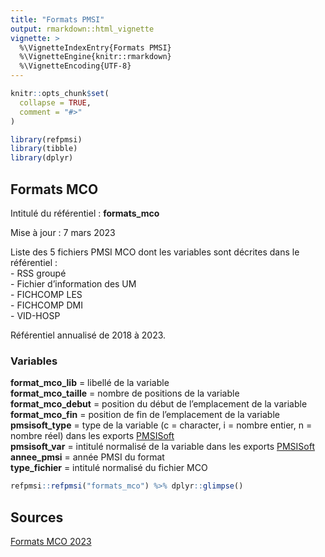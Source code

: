 ```yaml
---
title: "Formats PMSI"
output: rmarkdown::html_vignette
vignette: >
  %\VignetteIndexEntry{Formats PMSI}
  %\VignetteEngine{knitr::rmarkdown}
  %\VignetteEncoding{UTF-8}
---
```


```r
knitr::opts_chunk$set(
  collapse = TRUE,
  comment = "#>"
)
```

```r
library(refpmsi)
library(tibble)
library(dplyr)
```

## Formats MCO    

Intitulé du référentiel : **formats_mco**

Mise à jour : 7 mars 2023  

Liste des 5 fichiers PMSI MCO dont les variables sont décrites dans le référentiel :  
- RSS groupé  
- Fichier d'information des UM  
- FICHCOMP LES  
- FICHCOMP DMI  
- VID-HOSP  

Référentiel annualisé de 2018 à 2023.  

### Variables  
**format_mco_lib** = libellé de la variable  
**format_mco_taille** = nombre de positions de la variable  
**format_mco_debut** = position du début de l'emplacement de la variable  
**format_mco_fin**  = position de fin de l'emplacement de la variable  
**pmsisoft_type** = type de la variable (c = character, i = nombre entier, n = nombre réel) dans les exports [PMSISoft](https://www.pmsisoft.com/acces_pmsisoft_mco.html)  
**pmsisoft_var** = intitulé normalisé de la variable dans les exports [PMSISoft](https://www.pmsisoft.com/acces_pmsisoft_mco.html)  
**annee_pmsi** = année PMSI du format  
**type_fichier** = intitulé normalisé du fichier MCO  

```r

refpmsi::refpmsi("formats_mco") %>% dplyr::glimpse()
```

## Sources  
[Formats MCO 2023](https://www.atih.sante.fr/sites/default/files/public/content/4429/formats_mco2023.xlsx)  
